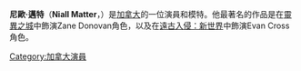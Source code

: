{{Infobox person
| image = Niall Matter 2013 Leo Awards (cropped).jpg
| caption =
| name = Niall Matter
| birth_name =
| birth_date = {{Birth date and age|1980|10|20}}
| birth_place = 加拿大[[艾伯塔省|艾伯塔省]][[埃德蒙頓|埃德蒙頓]]
| occupation = 演員
| years_active = 2007–現在
}}
'''尼歐·邁特'''（'''Niall Matter'''，{{bd|1980年|10月20日}}）是[[加拿大|加拿大]]的一位演員和模特。他最著名的作品是在[[靈異之城|靈異之城]]中飾演Zane Donovan角色，以及在[[遠古入侵：新世界|遠古入侵：新世界]]中飾演Evan Cross角色。
[[Category:加拿大演員|Category:加拿大演員]]